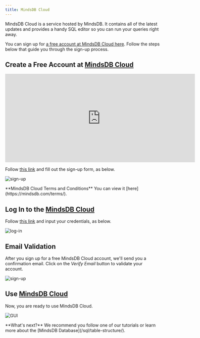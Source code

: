 ```yaml
---
title: MindsDB Cloud
---
```


MindsDB Cloud is a service hosted by MindsDB. It contains all of the latest
  updates and provides a handy SQL editor so you can run your queries right
  away.

You can sign up for
[a free account at MindsDB Cloud here](https://cloud.mindsdb.com/register).
Follow the steps below that guide you through the sign-up process.

## Create a Free Account at [MindsDB Cloud](https://cloud.mindsdb.com/register)

<iframe
  className="w-full h-96"
  width="613"
  height="286"
  src="https://www.youtube.com/embed/yfM91zgGr3Q"
  title="Connect using Tableau"
  frameborder="0"
  allow="accelerometer; autoplay; clipboard-write; encrypted-media; gyroscope; picture-in-picture"
  allowfullscreen
></iframe>

Follow [this link](https://cloud.mindsdb.com/register) and fill out the sign-up
form, as below.

![sign-up](/assets/cloud/cloud-signup-filledout.png)

<Tip>
  **MindsDB Cloud Terms and Conditions** You can view it
  [here](https://mindsdb.com/terms/).
</Tip>

## Log In to the [MindsDB Cloud](https://cloud.mindsdb.com/login)

Follow [this link](https://cloud.mindsdb.com/login) and input your credentials,
as below.

![log-in](/assets/cloud/login.png)

## Email Validation

After you sign up for a free MindsDB Cloud account, we'll send you a
confirmation email. Click on the _Verify Email_ button to validate your account.

![sign-up](/assets/cloud/email.png)

## Use [MindsDB Cloud](https://cloud.mindsdb.com/login)

Now, you are ready to use MindsDB Cloud.

![GUI](/assets/cloud/gui.png)

<Tip>
**What's next?** We recommend you follow one of our tutorials or learn more about the
[MindsDB Database](/sql/table-structure/).

</Tip>
